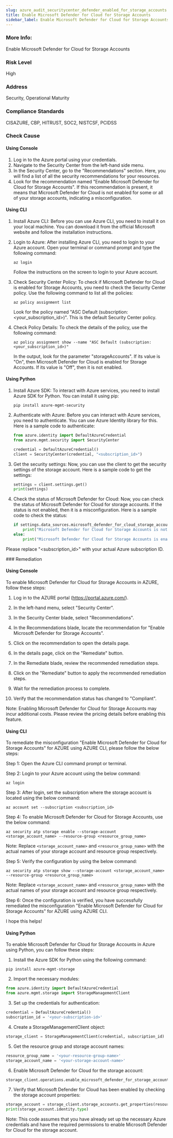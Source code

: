 ```yaml
---
slug: azure_audit_securitycenter_defender_enabled_for_storage_accounts
title: Enable Microsoft Defender for Cloud for Storage Accounts
sidebar_label: Enable Microsoft Defender for Cloud for Storage Accounts
---
```


### More Info:

Enable Microsoft Defender for Cloud for Storage Accounts

### Risk Level

High

### Address

Security, Operational Maturity

### Compliance Standards

CISAZURE, CBP, HITRUST, SOC2, NISTCSF, PCIDSS


<Tabs><Tab title='Cause'>
### Check Cause

#### Using Console

1. Log in to the Azure portal using your credentials.
2. Navigate to the Security Center from the left-hand side menu. 
3. In the Security Center, go to the "Recommendations" section. Here, you will find a list of all the security recommendations for your resources.
4. Look for the recommendation named "Enable Microsoft Defender for Cloud for Storage Accounts". If this recommendation is present, it means that Microsoft Defender for Cloud is not enabled for some or all of your storage accounts, indicating a misconfiguration.

#### Using CLI

1. Install Azure CLI: Before you can use Azure CLI, you need to install it on your local machine. You can download it from the official Microsoft website and follow the installation instructions.

2. Login to Azure: After installing Azure CLI, you need to login to your Azure account. Open your terminal or command prompt and type the following command:
   ```
   az login
   ```
   Follow the instructions on the screen to login to your Azure account.

3. Check Security Center Policy: To check if Microsoft Defender for Cloud is enabled for Storage Accounts, you need to check the Security Center policy. Use the following command to list all the policies:
   ```
   az policy assignment list
   ```
   Look for the policy named "ASC Default (subscription: <your_subscription_id>)". This is the default Security Center policy.

4. Check Policy Details: To check the details of the policy, use the following command:
   ```
   az policy assignment show --name "ASC Default (subscription: <your_subscription_id>)"
   ```
   In the output, look for the parameter "storageAccounts". If its value is "On", then Microsoft Defender for Cloud is enabled for Storage Accounts. If its value is "Off", then it is not enabled.

#### Using Python

1. Install Azure SDK: To interact with Azure services, you need to install Azure SDK for Python. You can install it using pip:
   ```
   pip install azure-mgmt-security
   ```
2. Authenticate with Azure: Before you can interact with Azure services, you need to authenticate. You can use Azure Identity library for this. Here is a sample code to authenticate:
   ```python
   from azure.identity import DefaultAzureCredential
   from azure.mgmt.security import SecurityCenter

   credential = DefaultAzureCredential()
   client = SecurityCenter(credential, "<subscription_id>")
   ```
3. Get the security settings: Now, you can use the client to get the security settings of the storage account. Here is a sample code to get the settings:
   ```python
   settings = client.settings.get()
   print(settings)
   ```
4. Check the status of Microsoft Defender for Cloud: Now, you can check the status of Microsoft Defender for Cloud for storage accounts. If the status is not enabled, then it is a misconfiguration. Here is a sample code to check the status:
   ```python
   if settings.data_sources.microsoft_defender_for_cloud_storage_accounts.status != "Enabled":
       print("Microsoft Defender for Cloud for Storage Accounts is not enabled.")
   else:
       print("Microsoft Defender for Cloud for Storage Accounts is enabled.")
   ```
Please replace "<subscription_id>" with your actual Azure subscription ID.

</Tab>


<Tab title='Remediation'>
### Remediation

#### Using Console

To enable Microsoft Defender for Cloud for Storage Accounts in AZURE, follow these steps:

1. Log in to the AZURE portal (https://portal.azure.com/).

2. In the left-hand menu, select "Security Center".

3. In the Security Center blade, select "Recommendations".

4. In the Recommendations blade, locate the recommendation for "Enable Microsoft Defender for Storage Accounts".

5. Click on the recommendation to open the details page.

6. In the details page, click on the "Remediate" button.

7. In the Remediate blade, review the recommended remediation steps.

8. Click on the "Remediate" button to apply the recommended remediation steps.

9. Wait for the remediation process to complete.

10. Verify that the recommendation status has changed to "Compliant".

Note: Enabling Microsoft Defender for Cloud for Storage Accounts may incur additional costs. Please review the pricing details before enabling this feature.

#### Using CLI

To remediate the misconfiguration "Enable Microsoft Defender for Cloud for Storage Accounts" for AZURE using AZURE CLI, please follow the below steps:

Step 1: Open the Azure CLI command prompt or terminal.

Step 2: Login to your Azure account using the below command:
```
az login
```

Step 3: After login, set the subscription where the storage account is located using the below command:
```
az account set --subscription <subscription_id>
```

Step 4: To enable Microsoft Defender for Cloud for Storage Accounts, use the below command:
```
az security atp storage enable --storage-account <storage_account_name> --resource-group <resource_group_name>
```
Note: Replace `<storage_account_name>` and `<resource_group_name>` with the actual names of your storage account and resource group respectively.

Step 5: Verify the configuration by using the below command:
```
az security atp storage show --storage-account <storage_account_name> --resource-group <resource_group_name>
```
Note: Replace `<storage_account_name>` and `<resource_group_name>` with the actual names of your storage account and resource group respectively.

Step 6: Once the configuration is verified, you have successfully remediated the misconfiguration "Enable Microsoft Defender for Cloud for Storage Accounts" for AZURE using AZURE CLI.

I hope this helps!

#### Using Python

To enable Microsoft Defender for Cloud for Storage Accounts in Azure using Python, you can follow these steps:

1. Install the Azure SDK for Python using the following command:
```
pip install azure-mgmt-storage
```

2. Import the necessary modules:
```python
from azure.identity import DefaultAzureCredential
from azure.mgmt.storage import StorageManagementClient
```

3. Set up the credentials for authentication:
```python
credential = DefaultAzureCredential()
subscription_id = '<your-subscription-id>'
```

4. Create a StorageManagementClient object:
```python
storage_client = StorageManagementClient(credential, subscription_id)
```

5. Get the resource group and storage account names:
```python
resource_group_name = '<your-resource-group-name>'
storage_account_name = '<your-storage-account-name>'
```

6. Enable Microsoft Defender for Cloud for the storage account:
```python
storage_client.operations.enable_microsoft_defender_for_storage_accounts(resource_group_name, storage_account_name)
```

7. Verify that Microsoft Defender for Cloud has been enabled by checking the storage account properties:
```python
storage_account = storage_client.storage_accounts.get_properties(resource_group_name, storage_account_name)
print(storage_account.identity.type)
```

Note: This code assumes that you have already set up the necessary Azure credentials and have the required permissions to enable Microsoft Defender for Cloud for the storage account.


</Tab>
</Tabs>